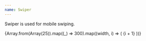 ```yaml
---
name: Swiper
---
```


Swiper is used for mobile swiping.

<Playground>
	<Swiper snap="start">
		{Array.from(Array(25)).map((_) => 300).map((width, i) => (
			<Clickable
				key={i}
				width={width}
				height={400}
				bg="black10"
				border="1px solid"
				borderColor="black30"
				p={1}
				textAlign="center"
			>
				<Text variant="caption">{i + 1}</Text>
			</Clickable>
		))}
	</Swiper>
</Playground>
